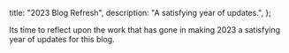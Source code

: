   title: "2023 Blog Refresh",
  description: "A satisfying year of updates.",
};

Its time to reflect upon the work that has gone in making 2023 a satisfying year of
updates for this blog.
